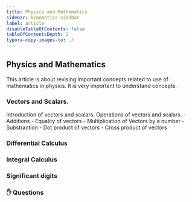 ```yaml
---
title: Physics and Mathematics
sidebar: kinematics-sidebar
label: article
disableTableOfContents: false
tableOfContentsDepth: 2
typora-copy-images-to: ./
---
```


## Physics and Mathematics

This article is about revising important concepts related to use of mathematics in physics. It is very important to understand concepts.

### Vectors and Scalars.
Introduction of vectors and scalars.
Operations of vectors and scalars.
    - Additions
    - Equality of vectors
    - Multiplication of Vectors by a number
    - Substraction
    - Dot product of vectors
    - Cross product of vectors

### Differential Calculus

### Integral Calculus

### Significant digits 

### ✋ Questions
